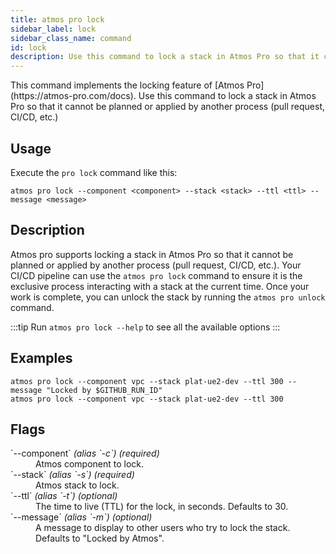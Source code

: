 ```yaml
---
title: atmos pro lock
sidebar_label: lock
sidebar_class_name: command
id: lock
description: Use this command to lock a stack in Atmos Pro so that it cannot be planned or applied by another process (pull request, CI/CD, etc.)
---
```



<Intro>
This command implements the locking feature of [Atmos Pro](https://atmos-pro.com/docs). Use this command to lock
a stack in Atmos Pro so that it cannot be planned or applied by another process (pull request, CI/CD, etc.)
</Intro>

## Usage

Execute the `pro lock` command like this:

```shell
atmos pro lock --component <component> --stack <stack> --ttl <ttl> --message <message>
```

## Description

Atmos pro supports locking a stack in Atmos Pro so that it cannot be planned or applied by another process (pull
request, CI/CD, etc.). Your CI/CD pipeline can use the `atmos pro lock` command to ensure it is the exclusive process
interacting with a stack at the current time. Once your work is complete, you can unlock the stack by running the `atmos
pro unlock` command.

:::tip
Run `atmos pro lock --help` to see all the available options
:::

## Examples

```shell
atmos pro lock --component vpc --stack plat-ue2-dev --ttl 300 --message "Locked by $GITHUB_RUN_ID"
atmos pro lock --component vpc --stack plat-ue2-dev --ttl 300
```

## Flags

<dl>
  <dt>`--component` <em>(alias `-c`)</em> <em>(required)</em></dt>
  <dd>Atmos component to lock.</dd>

  <dt>`--stack` <em>(alias `-s`)</em> <em>(required)</em></dt>
  <dd>Atmos stack to lock.</dd>

  <dt>`--ttl` <em>(alias `-t`)</em> <em>(optional)</em></dt>
  <dd>The time to live (TTL) for the lock, in seconds. Defaults to 30.</dd>

  <dt>`--message` <em>(alias `-m`)</em> <em>(optional)</em></dt>
  <dd>A message to display to other users who try to lock the stack. Defaults to "Locked by Atmos".</dd>
</dl>

